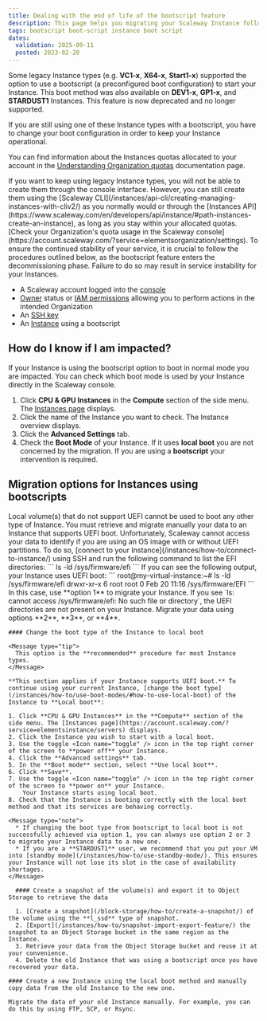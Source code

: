 ```yaml
---
title: Dealing with the end of life of the bootscript feature
description: This page helps you migrating your Scaleway Instance following the EOL of the bootscript feature
tags: bootscript boot-script instance boot script
dates:
  validation: 2025-09-11
  posted: 2023-02-20
---
```



Some legacy Instance types (e.g. **VC1-x**, **X64-x**, **Start1-x**) supported the option to use a bootscript (a preconfigured boot configuration) to start your Instance. This boot method was also available on **DEV1-x**, **GP1-x**, and **STARDUST1** Instances. This feature is now deprecated and no longer supported.

If you are still using one of these Instance types with a bootscript, you have to change your boot configuration in order to keep your Instance operational.

You can find information about the Instances quotas allocated to your account in the [Understanding Organization quotas](/organizations-and-projects/additional-content/organization-quotas/) documentation page.

<Message type="note">
  If you want to keep using legacy Instance types, you will not be able to create them through the console interface. However, you can still create them using the [Scaleway CLI](/instances/api-cli/creating-managing-instances-with-cliv2/) as you normally would or through the [Instances API](https://www.scaleway.com/en/developers/api/instance/#path-instances-create-an-instance), as long as you stay within your allocated quotas. [Check your Organization's quota usage in the Scaleway console](https://account.scaleway.com/?service=elementsorganization/settings).
</Message>

<Message type="important">
  To ensure the continued stability of your service, it is crucial to follow the procedures outlined below, as the bootscript feature enters the decommissioning phase. Failure to do so may result in service instability for your Instances.
</Message>

<Requirements />

- A Scaleway account logged into the [console](https://account.scaleway.com/?service=elements)
- [Owner](/iam/concepts/#owner) status or [IAM permissions](/iam/concepts/#permission) allowing you to perform actions in the intended Organization
- An [SSH key](/organizations-and-projects/how-to/create-ssh-key/)
- An [Instance](/instances/how-to/create-an-instance/) using a bootscript

## How do I know if I am impacted?

If your Instance is using the bootscript option to boot in normal mode you are impacted. You can check which boot mode is used by your Instance directly in the Scaleway console.

1. Click **CPU & GPU Instances** in the **Compute** section of the side menu. The [Instances page](https://account.scaleway.com/?service=elementsinstance/servers) displays.
2. Click the name of the Instance you want to check. The Instance overview displays.
3. Click the **Advanced Settings** tab.
4. Check the **Boot Mode** of your Instance. If it uses **local boot** you are not concerned by the migration. If you are using a **bootscript** your intervention is required.

## Migration options for Instances using bootscripts

<Message type="important">
  Local volume(s) that do not support UEFI cannot be used to boot any other type of Instance. You must retrieve and migrate manually your data to an Instance that supports UEFI boot.
  Unfortunately, Scaleway cannot access your data to identify if you are using an OS image with or without UEFI partitions.
  To do so, [connect to your Instance](/instances/how-to/connect-to-instance/) using SSH and run the following command to list the EFI directories:
  ```
  ls -ld /sys/firmware/efi
  ```
  If you can see the following output, your Instance uses UEFI boot:
  ```
  root@my-virtual-instance:~# ls -ld /sys/firmware/efi
  drwxr-xr-x 6 root root 0 Feb 20 11:16 /sys/firmware/EFI
  ```
  In this case, use **option 1** to migrate your Instance.
  If you see `ls: cannot access /sys/firmware/efi: No such file or directory`, the UEFI directories are not present on your Instance. Migrate your data using options **2**, **3**, or **4**.
</Message>

<Tabs id="option-1">
  <TabsTab label="Option 1 - Recommended">

    #### Change the boot type of the Instance to local boot

    <Message type="tip">
      This option is the **recommended** procedure for most Instance types.
    </Message>

    **This section applies if your Instance supports UEFI boot.** To continue using your current Instance, [change the boot type](/instances/how-to/use-boot-modes/#how-to-use-local-boot) of the Instance to **Local boot**:

    1. Click **CPU & GPU Instances** in the **Compute** section of the side menu. The [Instances page](https://account.scaleway.com/?service=elementsinstance/servers) displays.
    2. Click the Instance you wish to start with a local boot.
    3. Use the toggle <Icon name="toggle" /> icon in the top right corner of the screen to **power off** your Instance.
    4. Click the **Advanced settings** tab.
    5. In the **Boot mode** section, select **Use local boot**.
    6. Click **Save**.
    7. Use the toggle <Icon name="toggle" /> icon in the top right corner of the screen to **power on** your Instance.
        Your Instance starts using local boot.
    8. Check that the Instance is booting correctly with the local boot method and that its services are behaving correctly.

    <Message type="note">
      * If changing the boot type from bootscript to local boot is not successfully achieved via option 1, you can always use option 2 or 3 to migrate your Instance data to a new one.
      * If you are a **STARDUST1** user, we recommend that you put your VM into [standby mode](/instances/how-to/use-standby-mode/). This ensures your Instance will not lose its slot in the case of availability shortages.
    </Message>
  </TabsTab>
  <TabsTab label="Option 2">

      #### Create a snapshot of the volume(s) and export it to Object Storage to retrieve the data

      1. [Create a snapshot](/block-storage/how-to/create-a-snapshot/) of the volume using the **l_ssd** type of snapshot.
      2. [Export](/instances/how-to/snapshot-import-export-feature/) the snapshot to an Object Storage bucket in the same region as the Instance.
      3. Retrieve your data from the Object Storage bucket and reuse it at your convenience.
      4. Delete the old Instance that was using a bootscript once you have recovered your data.

  </TabsTab>
  <TabsTab label="Option 3">

    #### Create a new Instance using the local boot method and manually copy data from the old Instance to the new one.

    Migrate the data of your old Instance manually. For example, you can do this by using FTP, SCP, or Rsync.
  </TabsTab>
</Tabs>